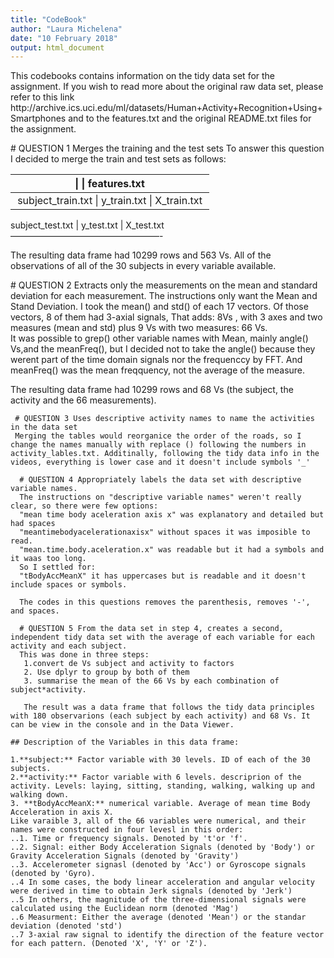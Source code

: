 ```yaml
---
title: "CodeBook"
author: "Laura Michelena"
date: "10 February 2018"
output: html_document
---
```


This codebooks contains information on the tidy data set for the assignment. If you wish to read more about the original raw data set, please refer to this link http://archive.ics.uci.edu/ml/datasets/Human+Activity+Recognition+Using+Smartphones and to the features.txt and the original README.txt files for the assignment.

  #  QUESTION 1 Merges the training and the test sets 
   To answer this question I decided to merge the train and test sets as follows:
   
 ----------------------------------------------------
                    |               |  features.txt
 ----------------------------------------------------                    
  subject_train.txt | y_train.txt   |  X_train.txt  
 ----------------------------------------------------
  subject_test.txt  | y_test.txt    |  X_test.txt   
 ----------------------------------------------------
   
   The resulting data frame had 10299 rows and 563 Vs. All of the observations of all of the 30 subjects in every variable available.
   
   # QUESTION 2 Extracts only the measurements on the mean and standard deviation for each measurement.
    The instructions only want the Mean and Stand Deviation. I took the mean() and std() of each 17 vectors. Of those vectors, 8 of them had 3-axial signals, That adds: 8Vs , with 3 axes and two measures (mean and std) plus 9 Vs with two measures: 66 Vs.  
    It was possible to grep() other variable names with Mean, mainly angle() Vs,and the meanFreq(), but I decided not to take the angle() because they werent part of the time domain signals nor the frequenccy by FFT. And meanFreq() was the mean freqquency, not the average of the measure. 
   
   The resulting data frame had 10299 rows and 68 Vs (the subject, the activity and the 66 measurements).
   
     # QUESTION 3 Uses descriptive activity names to name the activities in the data set
     Merging the tables would reorganice the order of the roads, so I change the names manually with replace () following the numbers in activity_lables.txt. Additinally, following the tidy data info in the videos, everything is lower case and it doesn't include symbols '_'
     
      # QUESTION 4 Appropriately labels the data set with descriptive variable names.
      The instructions on "descriptive variable names" weren't really clear, so there were few options:
      "mean time body aceleration axis x" was explanatory and detailed but had spaces
      "meantimebodyacelerationaxisx" without spaces it was imposible to read.
      "mean.time.body.aceleration.x" was readable but it had a symbols and it waas too long.
      So I settled for:
      "tBodyAccMeanX" it has uppercases but is readable and it doesn't include spaces or symbols.
      
      The codes in this questions removes the parenthesis, removes '-', and spaces.
      
      # QUESTION 5 From the data set in step 4, creates a second, independent tidy data set with the average of each variable for each activity and each subject.
      This was done in three steps:
       1.convert de Vs subject and activity to factors
       2. Use dplyr to group by both of them
       3. summarise the mean of the 66 Vs by each combination of subject*activity.
       
       The result was a data frame that follows the tidy data principles with 180 observarions (each subject by each activity) and 68 Vs. It can be view in the console and in the Data Viewer.
       
    ## Description of the Variables in this data frame:
    
    1.**subject:** Factor variable with 30 levels. ID of each of the 30 subjects.
    2.**activity:** Factor variable with 6 levels. descriprion of the activity. Levels: laying, sitting, standing, walking, walking up and walking down.
    3. **tBodyAccMeanX:** numerical variable. Average of mean time Body Acceleration in axis X.
    Like varaible 3, all of the 66 variables were numerical, and their names were constructed in four levesl in this order:
    ..1. Time or frequency signals. Denoted by 't'or 'f'.
    ..2. Signal: either Body Acceleration Signals (denoted by 'Body') or Gravity Acceleration Signals (denoted by 'Gravity')
    ..3. Accelerometer signasl (denoted by 'Acc') or Gyroscope signals (denoted by 'Gyro).
    ..4 In some cases, the body linear acceleration and angular velocity were derived in time to obtain Jerk signals (denoted by 'Jerk')
    ..5 In others, the magnitude of the three-dimensional signals were calculated using the Euclidean norm (denoted 'Mag')
    ..6 Measurment: Either the average (denoted 'Mean') or the standar deviation (denoted 'std')
    ..7 3-axial raw signal to identify the direction of the feature vector for each pattern. (Denoted 'X', 'Y' or 'Z').
    

    

      